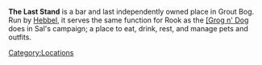 {{stub}}

{{quote|It's an unsavory sort of place, but it'll serve unsavory sorts like you.|Fellemo}}

'''The Last Stand''' is a bar and last independently owned place in Grout Bog. Run by [[Hebbel]], it serves the same function for Rook as the [[[Grog n' Dog]] does in Sal's campaign; a place to eat, drink, rest, and manage pets and outfits.

[[Category:Locations]]